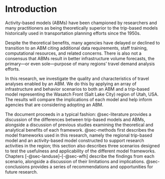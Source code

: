 # Introduction {#sec-introduction}

Activity-based models (ABMs) have been championed by researchers and many practitioners as being theoretically superior to the trip-based models historically used in transportation planning efforts since the 1950s.

Despite the theoretical benefits, many agencies have delayed or declined to transition to an ABM citing additional data requirements, staff training, computational resources, and related concerns.
There is also not a consensus that ABMs result in better infrastructure volume forecasts, the primary---or even sole---purpose of many regions' travel demand analysis efforts.

In this research, we investigate the quality and characteristics of travel analyses enabled by an ABM.
We do this by applying an array of infrastructure and behavior scenarios to both an ABM and a trip-based model representing the Wasatch Front (Salt Lake City) region of Utah, USA. The results will compare the implications of each model and help inform agencies that are considering adopting an ABM.

The document proceeds in a typical fashion: @sec-literature provides a discussion of the differences between trip-based models and ABMs, alongside a discussion of previous studies examining the theoretical and analytical benefits of each framework.
@sec-methods first describes the model frameworks used in this research, namely the regional trip-based model and an activity-based model constructed to support research activities in the region; this section also describes three scenarios designed to test the usefulness and applicability of the different model frameworks.
Chapters [-@sec-landuse]--[-@sec-wfh] describe the findings from each scenario, alongside a discussion of their limitations and implications.
@sec-conclusions provides a series of recommendations and opportunities for future research.
